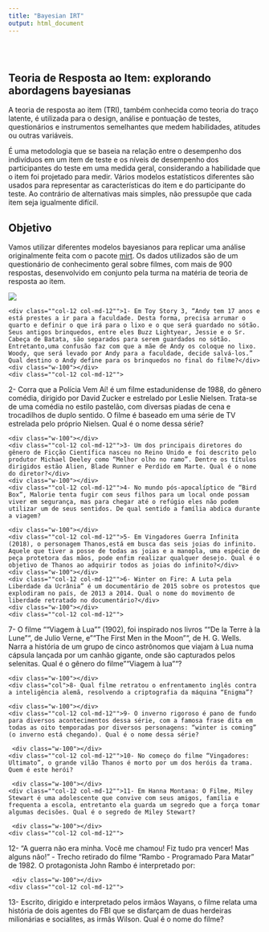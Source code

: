 ```yaml
---
title: "Bayesian IRT"
output: html_document
---
```


<style type="text/css">
.title {
  display: none
  
  
}

#getting-started img {
  margin-right: 10px
  
  
}

</style>

<div class="row" style="padding-top: 30px

">


# **Teoria de Resposta ao Item: explorando abordagens bayesianas**


<div class="col-sm-8">


A teoria de resposta ao item (TRI), também conhecida como teoria do traço latente, é utilizada para o design, análise e pontuação de testes, questionários e instrumentos semelhantes que medem habilidades, atitudes ou outras variáveis. 

É uma metodologia que se baseia na relação entre o desempenho dos indivíduos em um item de teste e os níveis de desempenho dos participantes do teste em uma medida geral, considerando a habilidade que o item foi projetado para medir. Vários modelos estatísticos diferentes são usados para representar as características do item e do participante do teste. Ao contrário de alternativas mais simples, não pressupõe que cada item seja igualmente difícil.


## Objetivo

Vamos utilizar diferentes modelos bayesianos para replicar uma análise originalmente feita com o pacote [mirt](https://cran.r-project.org/web/packages/mirt/index.html). Os dados utilizados são de um questionário de conhecimento geral sobre filmes, com mais de 900 respostas, desenvolvido em conjunto pela turma na matéria de teoria de resposta ao item.


</div>
<div class="col-sm-4">



![](images/cinema-icon.jpg)

</div>


<div class="container">
  <div class="row">
    <div class=""col-12 col-md-12"">1- Em Toy Story 3, “Andy tem 17 anos e está prestes a ir para a faculdade. Desta forma, precisa arrumar o quarto e definir o que irá para o lixo e o que será guardado no sótão. Seus antigos brinquedos, entre eles Buzz Lightyear, Jessie e o Sr. Cabeça de Batata, são separados para serem guardados no sótão. Entretanto,uma confusão faz com que a mãe de Andy os coloque no lixo. Woody, que será levado por Andy para a faculdade, decide salvá-los.” Qual destino o Andy define para os brinquedos no final do filme?</div>
    <div class="w-100"></div>
    <div class=""col-12 col-md-12"">
2- Corra que a Polícia Vem Aí! é um filme estadunidense de 1988, do gênero comédia, dirigido por David Zucker e estrelado por Leslie Nielsen. Trata-se de uma comédia no estilo pastelão, com diversas piadas de cena e trocadilhos de duplo sentido. O filme é baseado em uma série de TV estrelada pelo próprio Nielsen. Qual é o nome dessa série?
</div>
    <div class="w-100"></div>
    <div class=""col-12 col-md-12"">3- Um dos principais diretores do gênero de Ficção Científica nasceu no Reino Unido e foi descrito pelo produtor Michael Deeley como “Melhor olho no ramo”. Dentre os títulos dirigidos estão Alien, Blade Runner e Perdido em Marte. Qual é o nome do diretor?</div>
    <div class="w-100"></div>
    <div class=""col-12 col-md-12"">4- No mundo pós-apocalíptico de “Bird Box”, Malorie tenta fugir com seus filhos para um local onde possam viver em segurança, mas para chegar até o refúgio eles não podem utilizar um de seus sentidos. De qual sentido a família abdica durante a viagem?
</div>
    <div class="w-100"></div>
    <div class=""col-12 col-md-12"">5- Em Vingadores Guerra Infinita (2018), o personagem Thanos,está em busca das seis joias do infinito. Aquele que tiver a posse de todas as joias e a manopla, uma espécie de peça protetora das mãos, pode enfim realizar qualquer desejo. Qual é o objetivo de Thanos ao adquirir todos as joias do infinito?</div>
    <div class="w-100"></div>
    <div class=""col-12 col-md-12"">6- Winter on Fire: A Luta pela Liberdade da Ucrânia” é um documentário de 2015 sobre os protestos que explodiram no país, de 2013 a 2014. Qual o nome do movimento de liberdade retratado no documentário?</div>
    <div class="w-100"></div>
    <div class=""col-12 col-md-12"">
7- O filme ""Viagem à Lua"" (1902), foi inspirado nos livros ""De la Terre à la Lune"", de Julio Verne, e ""The First Men in the Moon"", de H. G. Wells. Narra a história de um grupo de cinco astrônomos que viajam à Lua numa cápsula lançada por um canhão gigante, onde são capturados pelos selenitas. Qual é o gênero do filme ""Viagem à lua""?</div>
    <div class="w-100"></div>
    <div class="col">8- Qual filme retratou o enfrentamento inglês contra a inteligência alemã, resolvendo a criptografia da máquina “Enigma”?
</div>
    <div class="w-100"></div>
    <div class=""col-12 col-md-12"">9- O inverno rigoroso é pano de fundo para diversos acontecimentos dessa série, com a famosa frase dita em todas as oito temporadas por diversos personagens: “winter is coming” (o inverno está chegando). Qual é o nome dessa série?
</div>
     <div class="w-100"></div>
    <div class=""col-12 col-md-12"">10- No começo do filme “Vingadores: Ultimato”, o grande vilão Thanos é morto por um dos heróis da trama. Quem é este herói?
</div>
     <div class="w-100"></div>
    <div class=""col-12 col-md-12"">11- Em Hanna Montana: O Filme, Miley Stewart é uma adolescente que convive com seus amigos, família e frequenta a escola, entretanto ela guarda um segredo que a força tomar algumas decisões. Qual é o segredo de Miley Stewart?
</div>
     <div class="w-100"></div>
    <div class=""col-12 col-md-12""> 
12- “A guerra não era minha. Você me chamou! Fiz tudo pra vencer! Mas alguns não!” - Trecho retirado do filme “Rambo - Programado Para Matar” de 1982. O protagonista John Rambo é interpretado por:</div>
     <div class="w-100"></div>
    <div class=""col-12 col-md-12"">
13- Escrito, dirigido e interpretado pelos irmãos Wayans, o filme relata uma história de dois agentes do FBI que se disfarçam de duas herdeiras milionárias e socialites, as irmãs Wilson. Qual é o nome do filme?
</div>
    
    
    
  </div>
</div>










